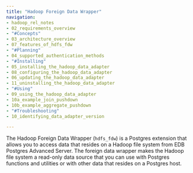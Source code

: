 ```yaml
---
title: "Hadoop Foreign Data Wrapper"
navigation:
- hadoop_rel_notes
- 02_requirements_overview
- "#Concepts"
- 03_architecture_overview
- 07_features_of_hdfs_fdw
- "#Planning"
- 04_supported_authentication_methods
- "#Installing"
- 05_installing_the_hadoop_data_adapter
- 08_configuring_the_hadoop_data_adapter
- 06_updating_the_hadoop_data_adapter
- 11_uninstalling_the_hadoop_data_adapter
- "#Using"
- 09_using_the_hadoop_data_adapter
- 10a_example_join_pushdown
- 10b_example_aggregate_pushdown
- "#Troubleshooting"
- 10_identifying_data_adapter_version

---
```


The Hadoop Foreign Data Wrapper (`hdfs_fdw`) is a Postgres extension that allows you to access data that resides on a Hadoop file system from EDB Postgres Advanced Server. The foreign data wrapper makes the Hadoop file system a read-only data source that you can use with Postgres functions and utilities or with other data that resides on a Postgres host.


